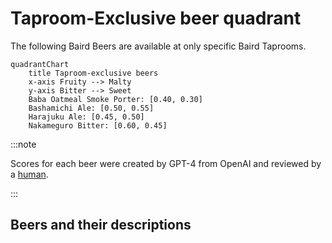 # Taproom-Exclusive beer quadrant

The following Baird Beers are available at only specific Baird Taprooms.

```mermaid
quadrantChart
    title Taproom-exclusive beers
    x-axis Fruity --> Malty
    y-axis Bitter --> Sweet
    Baba Oatmeal Smoke Porter: [0.40, 0.30]
    Bashamichi Ale: [0.50, 0.55]
    Harajuku Ale: [0.45, 0.50]
    Nakameguro Bitter: [0.60, 0.45]
```

:::note

Scores for each beer were created by GPT-4 from OpenAI and reviewed by a [human](https://github.com/josh-wong).

:::

## Beers and their descriptions

### 



### 

